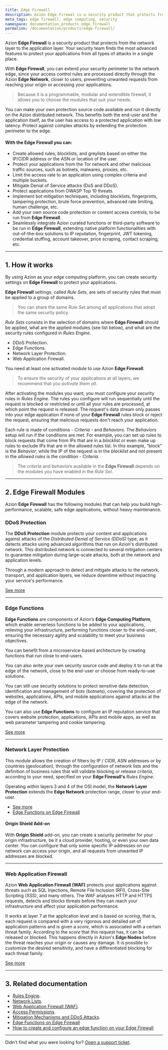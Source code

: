 ```yaml
---
title: Edge Firewall
description: Azion Edge Firewal is a security product that protects from the network layer to the application layer.
meta_tags: edge firewall, edge computing, security
namespace: documentation_products_edge_firewall
permalink: /documentation/products/edge-firewall/
---
```


Azion **Edge Firewall** is a security product that protects from the network layer to the application layer. Your security team finds the most advanced features to protect your applications from all types of attacks in a single place.

With **Edge Firewall**, you can extend your security perimeter to the network edge, since your access control rules are processed directly through the Azion **Edge Network**, closer to users, preventing unwanted requests from reaching your origin or accessing your applications.

> Because it is a programmable, modular and extendible firewall, it allows you to choose the modules that suit your needs.

You can make your own protection source code available and run it directly on the Azion distributed network. This benefits both the end-user and the application itself, as the user has access to a protected application with low latency. Protect against complex attacks by extending the protection perimeter to the edge.

#### With the Edge Firewall you can:

- Create allowed rules, blocklists, and greylists based on either the IP/CIDR address or the ASN or location of the user.
- Protect your applications from the Tor network and other malicious traffic sources, such as botnets, malwares, proxies, etc.
- Limit the access rate to an application using complex criteria and multiple buckets.
- Mitigate Denial of Service attacks (DoS and DDoS).
- Protect applications from OWASP Top 10 threats.
- Implement bot mitigation techniques, including blocklists, fingerprints, tampering protection, brute force prevention, advanced rate limiting, human challenge, etc.
- Add your own source code protection or content access controls, to be run from **Edge Firewall**.
- Seamlessly integrate Azion curated functions or third-party software to be run in **Edge Firewall**, extending native platform functionalities with out-of-the-box solutions to IP reputation, fingerprint, JWT tokening, credential stuffing, account takeover, price scraping, contact scraping, etc.

---

## 1. How it works

By using Azion as your edge computing platform, you can create security settings on **Edge Firewall** to protect your applications.

**Edge Firewall** settings, called _Rule Sets_, are sets of security rules that must be applied to a group of domains.

> You can share the same _Rule Set_ among all applications that adopt the same security policy.

_Rule Sets_ consists in the selection of domains where **Edge Firewall** should be applied, what are the applied modules (see list below), and what are the security rules configured in _Rules Engine_.

- DDoS Protection.
- Edge Functions.
- Network Layer Protection.
- Web Application Firewall.

You need at least one activated module to use Azion **Edge Firewall**.

> To ensure the security of your applications at all layers, we recommend that you _activate them all_.

After activating the modules you want, you must configure your security rules in _Rules Engine_. The rules you configure will run sequentially until the request is blocked or restricted or until all your rules are processed, at which point the request is released. The request's data stream only passes into your edge application if none of your **Edge Firewall** rules block or reject the request, ensuring that malicious requests don't reach your application.

Each rule is made of conditions - _Criteria_ -  and _Behaviors_. The _Behaviors_ setup will run if the conditions are met. For example, you can set up rules to block requests that come from IPs that are in a _blocklist_ or even make up rules to exclude IPs that are in the allowed rules list. In this example, “block” is the _Behavior_, while the IP of the request is in the _blacklist_ and not present in the _allowed rules_ is the condition - _Criteria_.

> The _criteria_ and _behaviors_ available in the **Edge Firewall** depends on the modules you have enabled in the _Rule Set_.

---

## 2. Edge Firewall Modules

Azion **Edge Firewall** has the following modules that can help you build high-performance, scalable, safe edge applications, without heavy maintenance.

### DDoS Protection

The **DDoS Protection** module protects your content and applications against attacks of the _Distributed Denial of Service (DDoS)_ type, as it detects attacks using advanced algorithms that run on Azion's distributed network. This distributed network is connected to several mitigation centers to guarantee mitigation during large-scale attacks, both at the network and application levels.

Through a modern approach to detect and mitigate attacks to the network, transport, and application layers, we reduce downtime without impacting your service's performance.

[See more](/en/documentation/products/edge-firewall/ddos-protection/)

---

### Edge Functions

**Edge Functions** are components of Azion’s **Edge Computing Platform**, which enable serverless functions to be added to your applications, relieving your infrastructure, performing functions closer to the end-user, ensuring the necessary agility and scalability to meet your business objectives.

You can benefit from a microservice-based architecture by creating functions that run close to end-users.

You can also write your own security source code and deploy it to run at the edge of the network, close to the end-user or choose from ready-to-use solutions.

You can still use security solutions to protect sensitive data detection, identification and management of bots (botnets), covering the protection of websites, applications, APIs, and mobile applications against attacks at the edge of the network.

You can also use **Edge Functions** to configure an IP reputation service that covers website protection, applications, APIs and mobile apps, as well as web parameter tampering and cookie tampering.

[See more](/en/documentation/products/edge-firewall/edge-functions-instances/)

---

### Network Layer Protection

This module allows the creation of filters by IP / CIDR, ASN addresses or by countries (geolocation), through the configuration of network lists and the definition of business rules that will validate blocking or release _criteria_, according to your need, specified on your **Edge Firewall's** _Rules Engine_.

Operating within layers 3 and 4 of the OSI model, the **Network Layer Protection** extends the **Edge Network** protection range, closer to your end-user.

- [See more](/en/documentation/products/edge-firewall/network-layer-protection/)
- [Edge Functions on Edge Firewall](/en/documentation/products/edge-firewall/edge-functions/firewall/)

#### Origin Shield Add-on

With **Origin Shield** add-on, you can create a security perimeter for your origin infrastructure, be it a cloud provider, hosting, or even your own data center. You can configure that only some specific IP addresses on our network can access your origin, and all requests from unwanted IP addresses are blocked.

---

### Web Application Firewall

Azion **Web Application Firewall (WAF)** protects your applications against threats such as SQL Injections, Remote File Inclusion (RFI), Cross-Site Scripting (XSS), and many others. The WAF analyses HTTP and HTTPS requests, detects and blocks threats before they can reach your infrastructure and affect your application performance.

It works at layer 7 at the application level and is based on _scoring_, that is, each request is compared with a very rigorous and detailed set of application patterns and is given a _score_, which is associated with a certain threat family. According to the _score_ that this request has, it can be released or blocked. This happens directly in Azion's **Edge Nodes** before the threat reaches your origin or causes any damage. It is possible to customize the desired sensitivity, and have a differentiated blocking for each threat family.

[See more](/en/documentation/products/edge-firewall/web-application-firewall/)

---

## 3. Related documentation

- [Rules Engine](/en/documentation/products/edge-firewall/rules-engine/).
- [Network Lists](/en/documentation/products/edge-firewall/network-layer-protection/network-lists/).
- [Web Application Firewall (WAF)](/en/documentation/products/edge-firewall/web-application-firewall/).
- [Access Permissions](/en/documentation/products/edge-firewall/access-permissions/).
- [Mitigation Mechanisms and DDoS Attacks](/en/documentation/products/edge-firewall/ddos-protection/ddos-mitigation/).
- [Edge Functions on Edge Firewall](/en/documentation/products/edge-firewall/edge-functions/firewall/)
- [How to create and configure an edge function on your Edge Firewall](/en/documentation/products/guides/edge-functions/firewall/)

---

Didn't find what you were looking for? [Open a support ticket](https://tickets.azion.com/).
